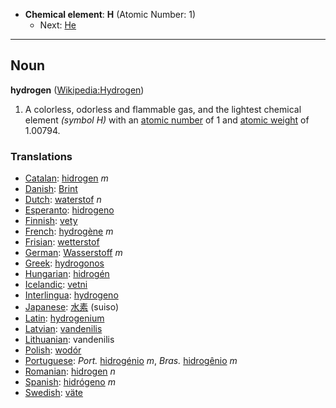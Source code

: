 *'''Chemical element''': '''H''' (Atomic Number: 1)
**Next: [[Helium|He]]
----
== Noun ==
'''hydrogen''' ([[en:Hydrogen|Wikipedia:Hydrogen]])

# A colorless, odorless and flammable gas, and the lightest chemical element ''(symbol H)'' with an [[atomic number]] of 1 and [[atomic weight]] of 1.00794.

===Translations===
*[[Catalan]]: [[hidrogen]] ''m''
*[[Danish]]: [[Brint]]
*[[Dutch]]: [[waterstof]] ''n''
*[[Esperanto]]: [[hidrogeno]]
*[[Finnish]]: [[vety]]
*[[French]]: [[hydrogène]] ''m''
*[[Frisian]]: [[wetterstof]]
*[[German]]: [[Wasserstoff]] ''m''
*[[Greek]]: [[hydrogonos]]
*[[Hungarian]]: [[hidrogén]]
*[[Icelandic]]: [[vetni]]
*[[Interlingua]]: [[hydrogeno]]
*[[Japanese]]: [[水素]] (suiso)
*[[Latin]]: [[hydrogenium]]
*[[Latvian]]: [[vandenilis]]
*[[Lithuanian]]: vandenilis
*[[Polish]]: [[wodór]]
*[[Portuguese]]: ''Port.'' [[hidrogénio]] ''m'', ''Bras.'' [[hidrogênio]] ''m''
*[[Romanian]]: [[hidrogen]] ''n''
*[[Spanish]]: [[hidrógeno]] ''m''
*[[Swedish]]: [[väte]]